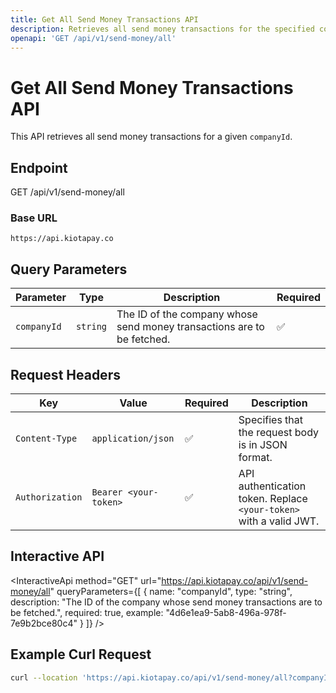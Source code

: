 ```yaml
---
title: Get All Send Money Transactions API
description: Retrieves all send money transactions for the specified company.
openapi: 'GET /api/v1/send-money/all'
---
```


# Get All Send Money Transactions API

This API retrieves all send money transactions for a given `companyId`.

## Endpoint

GET /api/v1/send-money/all


### Base URL

`https://api.kiotapay.co`

## Query Parameters

| Parameter   | Type     | Description                         | Required |
|-------------|----------|-------------------------------------|----------|
| `companyId` | `string` | The ID of the company whose send money transactions are to be fetched. | ✅       |

## **Request Headers**

| Key             | Value                  | Required | Description |
|----------------|------------------------|----------|-------------|
| `Content-Type` | `application/json`      | ✅       | Specifies that the request body is in JSON format. |
| `Authorization` | `Bearer <your-token>`  | ✅       | API authentication token. Replace `<your-token>` with a valid JWT. |


## Interactive API

<InteractiveApi
  method="GET"
  url="https://api.kiotapay.co/api/v1/send-money/all"
  queryParameters={[
    {
      name: "companyId",
      type: "string",
      description: "The ID of the company whose send money transactions are to be fetched.",
      required: true,
      example: "4d6e1ea9-5ab8-496a-978f-7e9b2bce80c4"
    }
  ]}
/>

## Example Curl Request

```bash
curl --location 'https://api.kiotapay.co/api/v1/send-money/all?companyId=4d6e1ea9-5ab8-496a-978f-7e9b2bce80c4'
